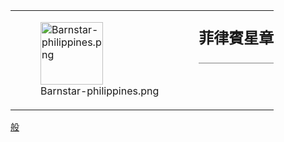 {| style="border: 1px solid {{{border|gray}}}; background-color: {{{color|#fdffe7}}};"
|rowspan="2" valign="middle" | [[File:Barnstar-philippines.png|100px]]
|rowspan="2" |
|style="font-size: x-large; padding: 0; vertical-align: middle; height: 1.1em;" | '''菲律賓星章'''
|-
|style="vertical-align: middle; border-top: 1px solid gray;" | {{{1}}}
|}

<noinclude>
[[Category:維基星章模板|般]]
</noinclude>